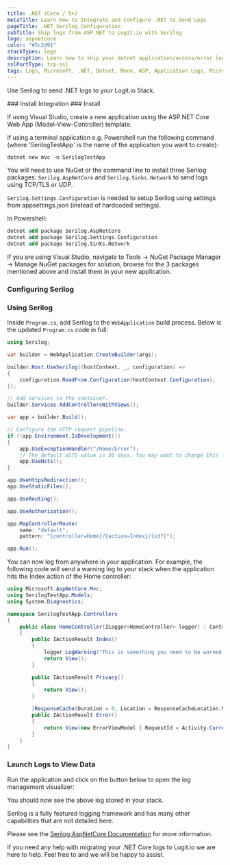 ```yaml
---
title: .NET (Core / 5+)
metaTitle: Learn How to Integrate and Configure .NET to Send Logs
pageTitle: .NET Serilog Configuration
subTitle: Ship logs from ASP.NET to Logit.io with Serilog
logo: aspnetcore
color: "#5c2d91"
stackTypes: logs
description: Learn how to ship your dotnet application/access/error logs to Logstash with our example configurations.
sslPortType: tcp-ssl
tags: Logs, Microsoft, .NET, Dotnet, Mono, ASP, Application Logs, Microsoft Core, Dotnet Core, ASP, Application Logs, Dotnetcore
---
```



Use Serilog to send .NET logs to your Logit.io Stack.

<Steps>
  ### Install Integration
  <InstallIntegration/>
  ### Install

  If using Visual Studio, create a new application using the ASP.NET Core Web App (Model-View-Controller) template.

  If using a terminal application e.g. Powershell run the following command (where 'SerilogTestApp' is the name of the application you want to create):

  ```ps copy
  dotnet new mvc -n SerilogTestApp
  ```

  You will need to use NuGet or the command line to install three Serilog packages: `Serilog.AspNetCore` and `Serilog.Sinks.Network` to send logs using TCP/TLS or UDP.
  
  `Serilog.Settings.Configuration` is needed to setup Serilog using settings from appsettings.json (instead of hardcoded settings).
  
  In Powershell:
  ```ps copy 
  dotnet add package Serilog.AspNetCore
  dotnet add package Serilog.Settings.Configuration
  dotnet add package Serilog.Sinks.Network
  ```

  If you are using Visual Studio, navigate to Tools -> NuGet Package Manager -> Manage NuGet packages for solution, 
  browse for the 3 packages mentioned above and install them in your new application.

  ### Configuring Serilog
  <ConfigureSerilog />

  ### Using Serilog

  Inside `Program.cs`, add Serilog to the `WebApplication` build process. Below is the updated `Program.cs` code in full:
        
  ```csharp copy showLineNumbers
  using Serilog;

  var builder = WebApplication.CreateBuilder(args);

  builder.Host.UseSerilog((hostContext, _, configuration) =>
  {
      configuration.ReadFrom.Configuration(hostContext.Configuration);
  });

  // Add services to the container.
  builder.Services.AddControllersWithViews();

  var app = builder.Build();

  // Configure the HTTP request pipeline.
  if (!app.Environment.IsDevelopment())
  {
      app.UseExceptionHandler("/Home/Error");
      // The default HSTS value is 30 days. You may want to change this for production scenarios, see https://aka.ms/aspnetcore-hsts.
      app.UseHsts();
  }

  app.UseHttpsRedirection();
  app.UseStaticFiles();

  app.UseRouting();

  app.UseAuthorization();

  app.MapControllerRoute(
      name: "default",
      pattern: "{controller=Home}/{action=Index}/{id?}");

  app.Run();
  ```
  
  You can now log from anywhere in your application. For example, the following code will send a warning log to your stack when the application 
  hits the Index action of the Home controller:
  
  ```csharp copy
  using Microsoft.AspNetCore.Mvc;
  using SerilogTestApp.Models;
  using System.Diagnostics;

  namespace SerilogTestApp.Controllers
  {
      public class HomeController(ILogger<HomeController> logger) : Controller
      {
          public IActionResult Index()
          {
              logger.LogWarning("This is something you need to be warned about!");
              return View();
          }

          public IActionResult Privacy()
          {
              return View();
          }

          [ResponseCache(Duration = 0, Location = ResponseCacheLocation.None, NoStore = true)]
          public IActionResult Error()
          {
              return View(new ErrorViewModel { RequestId = Activity.Current?.Id ?? HttpContext.TraceIdentifier });
          }
      }
  }
  ``` 

  ### Launch Logs to View Data

  Run the application and click on the button below to open the log management visualizer:

  <LaunchVisualizer type="logs" />

  You should now see the above log stored in your stack.

</Steps>

Serilog is a fully featured logging framework and has many other capabilities that are not detailed here.
  
Please see the [Serilog.AspNetCore Documentation](https://github.com/serilog/serilog-aspnetcore) for more information.

If you need any help with migrating your .NET Core logs to Logit.io we are here to help. 
Feel free to <IntercomButton text="get in touch with our support team via Intercom" /> and we will be happy to assist.